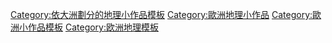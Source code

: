 [[Category:依大洲劃分的地理小作品模板|Category:依大洲劃分的地理小作品模板]]
[[Category:歐洲地理小作品|Category:歐洲地理小作品]]
[[Category:歐洲小作品模板|Category:歐洲小作品模板]]
[[Category:欧洲地理模板|Category:欧洲地理模板]]